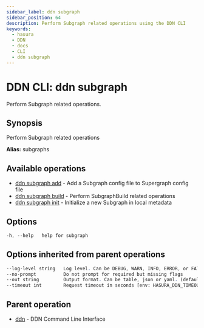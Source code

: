 ```yaml
---
sidebar_label: ddn subgraph
sidebar_position: 64
description: Perform Subgraph related operations using the DDN CLI
keywords:
  - hasura
  - DDN
  - docs
  - CLI
  - ddn subgraph
---
```


# DDN CLI: ddn subgraph

Perform Subgraph related operations.

## Synopsis

Perform Subgraph related operations

**Alias:** subgraphs

## Available operations

- [ddn subgraph add](/cli/commands/ddn_subgraph_add) - Add a Subgraph config file to Supergraph config file
- [ddn subgraph build](/cli/commands/ddn_subgraph_build) - Perform SubgraphBuild related operations
- [ddn subgraph init](/cli/commands/ddn_subgraph_init) - Initialize a new Subgraph in local metadata

## Options

```sass
-h, --help   help for subgraph
```

## Options inherited from parent operations

```sass
--log-level string   Log level. Can be DEBUG, WARN, INFO, ERROR, or FATAL. (default "INFO")
--no-prompt          Do not prompt for required but missing flags
--out string         Output format. Can be table, json or yaml. (default "table")
--timeout int        Request timeout in seconds [env: HASURA_DDN_TIMEOUT] (default 100)
```

## Parent operation

- [ddn](/cli/commands/ddn) - DDN Command Line Interface
